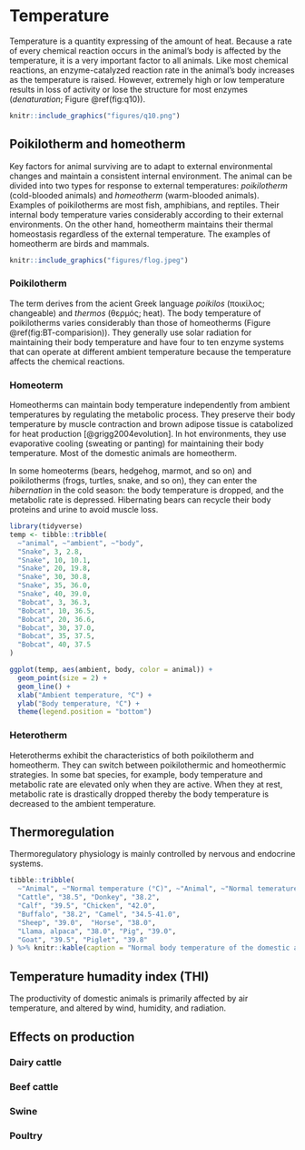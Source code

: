 # Temperature  
Temperature is a quantity expressing of the amount of heat. Because a rate of every chemical reaction occurs in the animal's body is affected by the temperature, it is a very important factor to all animals. Like most chemical reactions, an enzyme-catalyzed reaction rate in the animal's body increases as the temperature is raised. However, extremely high or low temperature results in loss of activity or lose the structure for most enzymes (*denaturation*; Figure \@ref(fig:q10)). 

```r

knitr::include_graphics("figures/q10.png")
```

## Poikilotherm and homeotherm

Key factors for animal surviving are to adapt to external environmental changes and maintain a consistent internal environment. The animal can be divided into two types for response to external temperatures: *poikilotherm* (cold-blooded animals) and *homeotherm* (warm-blooded animals). Examples of poikilotherms are most fish, amphibians, and reptiles. Their internal body temperature varies considerably according to their external environments. On the other hand, homeotherm maintains their thermal homeostasis regardless of the external temperature. The examples of homeotherm are birds and mammals.

```r

knitr::include_graphics("figures/flog.jpeg")
```

### Poikilotherm

The term derives from the acient Greek language *poikilos* (ποικίλος; changeable) and *thermos* (θερμός; heat). The body temperature of poikilotherms varies considerably than those of homeotherms (Figure \@ref(fig:BT-comparision)). They generally use solar radiation for maintaining their body temperature and have four to ten enzyme systems that can operate at different ambient temperature because the temperature affects the chemical reactions.

### Homeoterm

Homeotherms can maintain body temperature independently from ambient temperatures by regulating the metabolic process. They preserve their body temperature by muscle contraction and brown adipose tissue is catabolized for heat production [@grigg2004evolution]. In hot environments, they use evaporative cooling (sweating or panting) for maintaining their body temperature. Most of the domestic animals are homeotherm.

In some homeoterms (bears, hedgehog, marmot, and so on) and poikilotherms (frogs, turtles, snake, and so on), they can enter the *hibernation* in the cold season: the body temperature is dropped, and the metabolic rate is depressed. Hibernating bears can recycle their body proteins and urine to avoid muscle loss.

```r
library(tidyverse)
temp <- tibble::tribble(
  ~"animal", ~"ambient", ~"body",
  "Snake", 3, 2.8,
  "Snake", 10, 10.1,
  "Snake", 20, 19.8,
  "Snake", 30, 30.8,
  "Snake", 35, 36.0,
  "Snake", 40, 39.0,
  "Bobcat", 3, 36.3,
  "Bobcat", 10, 36.5,
  "Bobcat", 20, 36.6,
  "Bobcat", 30, 37.0,
  "Bobcat", 35, 37.5,
  "Bobcat", 40, 37.5
)

ggplot(temp, aes(ambient, body, color = animal)) +
  geom_point(size = 2) +
  geom_line() +
  xlab("Ambient temperature, °C") +
  ylab("Body temperature, °C") +
  theme(legend.position = "bottom")
```

### Heterotherm

Heterotherms exhibit the characteristics of both poikilotherm and homeotherm. They can switch between poikilothermic and homeothermic strategies. In some bat species, for example, body temperature and metabolic rate are elevated only when they are active. When they at rest, metabolic rate is drastically dropped thereby the body temperature is decreased to the ambient temperature. 

## Thermoregulation

Thermoregulatory physiology is mainly controlled by nervous and endocrine systems.

```r
tibble::tribble(
  ~"Animal", ~"Normal temperature (°C)", ~"Animal", ~"Normal temerature (°C)",
  "Cattle", "38.5", "Donkey", "38.2",
  "Calf", "39.5", "Chicken", "42.0",
  "Buffalo", "38.2", "Camel", "34.5-41.0",
  "Sheep", "39.0",  "Horse", "38.0",
  "Llama, alpaca", "38.0", "Pig", "39.0",
  "Goat", "39.5", "Piglet", "39.8"
) %>% knitr::kable(caption = "Normal body temperature of the domestic animals; Body temperatures may be 1°C above or below these temperatures.", booktabs = TRUE)
```

## Temperature humadity index (THI)  

The productivity of domestic animals is primarily affected by air temperature, and altered by wind, humidity, and radiation.

## Effects on production
### Dairy cattle
### Beef cattle
### Swine
### Poultry


